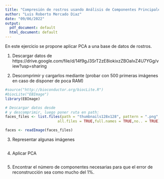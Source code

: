 ```yaml
---
title: "Compresión de rostros usando Análisis de Componentes Principales"
author: "Luis Roberto Mercado Diaz"
date: "09/06/2022"
output:
  pdf_document: default
  html_document: default
---
```


En este ejercicio se propone aplicar PCA a una base de datos de rostros.

1. Descargar datos de https://drive.google.com/file/d/14f9gJ3SrT2zE8iokixzZBOalvZ4U7YGg/view?usp=sharing

2. Descomprimir y cargarlos mediante (probar con 500 primeras imágenes en caso de disponer de poca RAM)

```r
#source("http://bioconductor.org/biocLite.R")
#biocLite("EBImage")
library(EBImage)

# Descargar datos desde
# y descomprimir, luego poner ruta en path:
faces_files <- list.files(path = "thumbnails128x128", pattern = ".png", 
                        all.files = TRUE,full.names = TRUE,no.. = TRUE)

faces <- readImage(faces_files)
```

3. Representar algunas imágenes

```r
```

4. Aplicar PCA

```r
```

5. Encontrar el número de componentes necesarias para que el error de reconstrucción sea como mucho del 1%.

```r
```

```r
```







